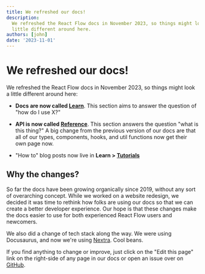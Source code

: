 ```yaml
---
title: We refreshed our docs!
description:
  We refreshed the React Flow docs in November 2023, so things might look a
  little different around here.
authors: [john]
date: '2023-11-01'
---
```


# We refreshed our docs!

We refreshed the React Flow docs in November 2023, so things might look a little
different around here:

- **Docs are now called [Learn](/learn)**. This section aims to answer the question
  of "how do I use X?"

- **API is now called [Reference](/api-reference)**. This section answers the
  question "what is this thing?" A big change from the previous version of our
  docs are that all of our types, components, hooks, and util functions now get
  their own page now.

- "How to" blog posts now live in **Learn > [Tutorials](/learn/tutorials)**

## Why the changes?

So far the docs have been growing organically since 2019, without any sort of
overarching concept. While we worked on a website redesign, we decided it was time
to rethink how folks are using our docs so that we can create a better developer
experience. Our hope is that these changes make the docs easier to use for both
experienced React Flow users and newcomers.

We also did a change of tech stack along the way. We were using Docusaurus, and
now we're using [Nextra](https://nextra.site/). Cool beans.

If you find anything to change or improve, just click on the "Edit this page"
link on the right-side of any page in our docs or open an issue over on
[GitHub](https://github.com/xyflow/web/issues/new/choose).
